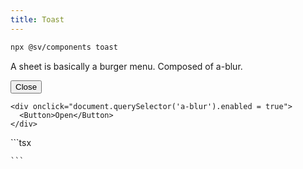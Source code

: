 ```yaml
---
title: Toast
---
```


```bash
npx @sv/components toast
```

A sheet is basically a burger menu. Composed of a-blur.


<Example title="Example">
  <div slot="preview">
      <div onclick="document.querySelector('a-blur').enabled = false">
        <Button>Close</Button>
      </div>

    <div onclick="document.querySelector('a-blur').enabled = true">
      <Button>Open</Button>
    </div>
  </div>
  <div slot="code">
    ```tsx

    ```
  </div>
</Example>

